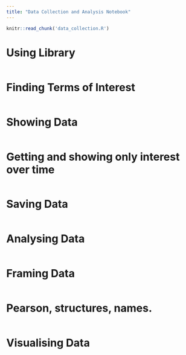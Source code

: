 ```yaml
---
title: "Data Collection and Analysis Notebook"
---
```


```r
knitr::read_chunk('data_collection.R')
```

# Using Library
```r
```
# Finding Terms of Interest
```r
```

# Showing Data
```r
```
# Getting and showing only interest over time
```r
```
# Saving Data
```r
```


# Analysing Data
```r

```


# Framing Data
```r

```

# Pearson, structures, names.
```r

```

# Visualising Data
```r

```





